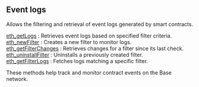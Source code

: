 
## Event logs

Allows the filtering and retrieval of event logs generated by smart contracts.

[eth_getLogs](/base-api/eventlogs/eth_getLogs) : Retrieves event logs based on specified filter criteria. \
[eth_newFilter](/base-api/eventlogs/eth_newFilter) : Creates a new filter to monitor logs.  \
[eth_getFilterChanges](/base-api/eventlogs/eth_getFilterChanges) : Retrieves changes for a filter since its last check. \
[eth_uninstallFilter](/base-api/eventlogs/eth_uninstallFilter) : Uninstalls a previously created filter.  \
[eth_getFilterLogs](/base-api/eventlogs/eth_getFilterLogs) : Fetches logs matching a specific filter.

These methods help track and monitor contract events on the Base network.

<Space h={16} />
<GetStarted />